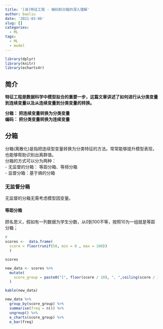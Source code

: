 ```yaml
---
title: '[译]特征工程 - 编码和分箱的深入理解'
author: baoliu
date: '2021-03-06'
slug: []
categories:
  - ML
tags:
  - ML
  - model
---
```


```r
library(dplyr)
library(knitr)
library(echarts4r)
```

## **简介**

**特征工程是数据科学中模型拟合的重要一步，这篇文章讲述了如何进行从分类变量到连续变量以及从连续变量到分类变量的转换。**  

**分箱： 把连续变量转换为分类变量**    
**编码： 把分类变量转换为连续变量**  


## **分箱**  

分箱(离散化)是指把连续型变量转换为分类特征的方法。常常能够提升模型表现，也能够帮助识别出离群值。  
分箱的方式可以分为两种：  
  - 无监督的分箱： 等距分箱、等频分箱  
  - 监督分箱：基于熵的分箱  
  

### **无监督分箱**  

无监督的分箱无需考虑模型因变量。  

#### **等距分箱**  

顾名思义，假如有一列数据为学生分数，从0到100不等，按照10为一组就是等距分箱；


```r
# 
scores <-  data.frame(
  score = floor(runif(50, min = 0 , max = 100))
  )

scores
```

```r
new_data <- scores %>% 
  mutate(
    score_group = paste0("[", floor(score / 10), ", ",ceiling(score / 10), "]")
  )

kable(new_data)

new_data %>% 
  group_by(score_group) %>% 
  summarise(freq = n()) %>% 
  ungroup() %>% 
  e_charts(score_group) %>% 
  e_bar(freq)
  
```




















